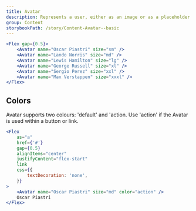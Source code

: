 ```yaml
---
title: Avatar
description: Represents a user, either as an image or as a placeholder.
group: Content
storybookPath: /story/Content-Avatar--basic
---
```


```jsx live
<Flex gap={0.5}>
	<Avatar name="Oscar Piastri" size="sm" />
	<Avatar name="Lando Norris" size="md" />
	<Avatar name="Lewis Hamilton" size="lg" />
	<Avatar name="George Russell" size="xl" />
	<Avatar name="Sergio Perez" size="xxl" />
	<Avatar name="Max Verstappen" size="xxxl" />
</Flex>
```

## Colors

Avatar supports two colours: 'default' and 'action. Use 'action' if the Avatar is used within a button or link.

```jsx live
<Flex
	as="a"
	href={'#'}
	gap={0.5}
	alignItems="center"
	justifyContent="flex-start"
	link
	css={{
		textDecoration: 'none',
	}}
>
	<Avatar name="Oscar Piastri" size="md" color="action" />
	Oscar Piastri
</Flex>
```
